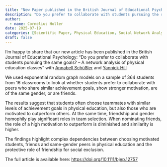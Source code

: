 ```yaml
---
title: "New Paper published in the British Journal of Educational Psychology"
description: "Do you prefer to collaborate with students pursuing the same goals? - A network analysis of physical education classes"
author:
  - name: Cornelius Holler
date: 2025-07-19
categories: [Scientific Paper, Physical Education, Social Network Analysis, Achievement Goals]
draft: false
---
```


I'm happy to share that our new article has been published in the British Journal of Educational Psychology: "Do you prefer to collaborate with students pursuing the same goals? – A network analysis of physical education classes" with [Annabell Schüßler](https://www.issw.uni-heidelberg.de/personal/wissen_personal/schuessler.html){target="_blank"} and [Yannick Hill](https://research.vu.nl/en/persons/yannick-hill){target="_blank"}

We used exponential random graph models on a sample of 364 students from 16 classrooms to look at whether students prefer to collaborate with peers who share similar achievement goals, show stronger motivation, are of the same gender, or are friends.

The results suggest that students often choose teammates with similar levels of achievement goals in physical education, but also those who are motivated to outperform others. At the same time, friendship and gender homophily play significant roles in team selection. When nominating friends, the role of a high motivation to outperform is diminished and similarity is higher.

The findings highlight complex dependencies between choosing motivated students, friends and same-gender peers in physical education and the protective role of friendship for social exclusion.

The full article is available here: <https://doi.org/10.1111/bjep.12757>
